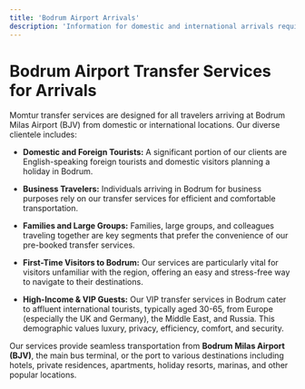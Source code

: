 ```yaml
---
title: 'Bodrum Airport Arrivals'
description: 'Information for domestic and international arrivals requiring transfer services in Bodrum.'
---
```


# Bodrum Airport Transfer Services for Arrivals

Momtur transfer services are designed for all travelers arriving at Bodrum Milas Airport (BJV) from domestic or international locations. Our diverse clientele includes:

- **Domestic and Foreign Tourists:** A significant portion of our clients are English-speaking foreign tourists and domestic visitors planning a holiday in Bodrum.

- **Business Travelers:** Individuals arriving in Bodrum for business purposes rely on our transfer services for efficient and comfortable transportation.

- **Families and Large Groups:** Families, large groups, and colleagues traveling together are key segments that prefer the convenience of our pre-booked transfer services.

- **First-Time Visitors to Bodrum:** Our services are particularly vital for visitors unfamiliar with the region, offering an easy and stress-free way to navigate to their destinations.

- **High-Income & VIP Guests:** Our VIP transfer services in Bodrum cater to affluent international tourists, typically aged 30-65, from Europe (especially the UK and Germany), the Middle East, and Russia. This demographic values luxury, privacy, efficiency, comfort, and security.

Our services provide seamless transportation from **Bodrum Milas Airport (BJV)**, the main bus terminal, or the port to various destinations including hotels, private residences, apartments, holiday resorts, marinas, and other popular locations.